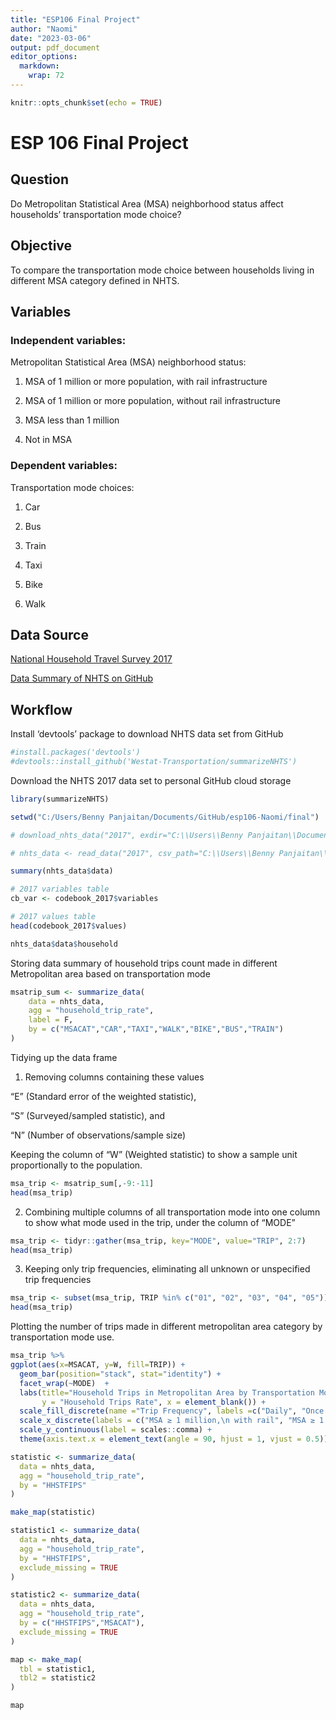 ```yaml
---
title: "ESP106 Final Project"
author: "Naomi"
date: "2023-03-06"
output: pdf_document
editor_options: 
  markdown: 
    wrap: 72
---
```


```r
knitr::opts_chunk$set(echo = TRUE)
```

# ESP 106 Final Project

## Question

Do Metropolitan Statistical Area (MSA) neighborhood status affect
households' transportation mode choice?

## Objective

To compare the transportation mode choice between households living in
different MSA category defined in NHTS.

## Variables

### Independent variables:

Metropolitan Statistical Area (MSA) neighborhood status:

1.  MSA of 1 million or more population, with rail infrastructure

2.  MSA of 1 million or more population, without rail infrastructure

3.  MSA less than 1 million

4.  Not in MSA

### Dependent variables:

Transportation mode choices:

1.  Car

2.  Bus

3.  Train

4.  Taxi

5.  Bike

6.  Walk

## Data Source

[National Household Travel Survey 2017](https://nhts.ornl.gov/)

[Data Summary of NHTS on
GitHub](https://github.com/Westat-Transportation/summarizeNHTS.git)

## Workflow

Install 'devtools' package to download NHTS data set from GitHub

```r
#install.packages('devtools')
#devtools::install_github('Westat-Transportation/summarizeNHTS')
```

Download the NHTS 2017 data set to personal GitHub cloud storage

```r
library(summarizeNHTS)

setwd("C:/Users/Benny Panjaitan/Documents/GitHub/esp106-Naomi/final")

# download_nhts_data("2017", exdir="C:\\Users\\Benny Panjaitan\\Documents\\GitHub\\esp106-Naomi\\final")

# nhts_data <- read_data("2017", csv_path="C:\\Users\\Benny Panjaitan\\Documents\\GitHub\\esp106-Naomi\\final")

summary(nhts_data$data)
```

```r
# 2017 variables table
cb_var <- codebook_2017$variables
```

```r
# 2017 values table
head(codebook_2017$values)
```


```r
nhts_data$data$household
```

Storing data summary of household trips count made in different Metropolitan area based on transportation mode

```r
msatrip_sum <- summarize_data(
    data = nhts_data,
    agg = "household_trip_rate",
    label = F,
    by = c("MSACAT","CAR","TAXI","WALK","BIKE","BUS","TRAIN")
)
```

Tidying up the data frame

1. Removing columns containing these values

"E" (Standard error of the weighted statistic),

"S" (Surveyed/sampled statistic), and 

"N" (Number of observations/sample size)

Keeping the column of "W" (Weighted statistic) to show a sample unit proportionally to the population.

```r
msa_trip <- msatrip_sum[,-9:-11]
head(msa_trip)
```

2. Combining multiple columns of all transportation mode into one column to show what mode used in the trip, under the column of "MODE"

```r
msa_trip <- tidyr::gather(msa_trip, key="MODE", value="TRIP", 2:7)
head(msa_trip)
```

3. Keeping only trip frequencies, eliminating all unknown or unspecified trip frequencies

```r
msa_trip <- subset(msa_trip, TRIP %in% c("01", "02", "03", "04", "05"))
head(msa_trip)
```


Plotting the number of trips made in different metropolitan area category by transportation mode use.

```r
msa_trip %>%
ggplot(aes(x=MSACAT, y=W, fill=TRIP)) +  
  geom_bar(position="stack", stat="identity") +
  facet_wrap(~MODE)  + 
  labs(title="Household Trips in Metropolitan Area by Transportation Mode", 
       y = "Household Trips Rate", x = element_blank()) +
  scale_fill_discrete(name ="Trip Frequency", labels =c("Daily", "Once in a week", "Once in a month", "Once in a year", "Never")) +
  scale_x_discrete(labels = c("MSA ≥ 1 million,\n with rail", "MSA ≥ 1 million,\n no rail", "MSA < 1 million", "Not MSA")) +
  scale_y_continuous(label = scales::comma) +
  theme(axis.text.x = element_text(angle = 90, hjust = 1, vjust = 0.5))
```

```r
statistic <- summarize_data(
  data = nhts_data,
  agg = "household_trip_rate",
  by = "HHSTFIPS"
)

make_map(statistic)
```

```r
statistic1 <- summarize_data(
  data = nhts_data,
  agg = "household_trip_rate",
  by = "HHSTFIPS",
  exclude_missing = TRUE
)

statistic2 <- summarize_data(
  data = nhts_data,
  agg = "household_trip_rate",
  by = c("HHSTFIPS","MSACAT"),
  exclude_missing = TRUE
)

map <- make_map(
  tbl = statistic1, 
  tbl2 = statistic2
)

map
```


